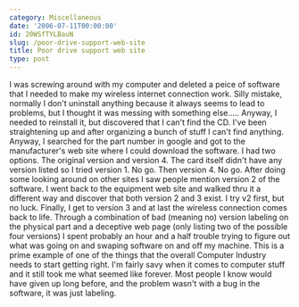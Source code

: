 ```yaml
---
category: Miscellaneous
date: '2006-07-11T00:00:00'
id: 20WSfTYLBauN
slug: /poor-drive-support-web-site
title: Poor drive support web site
type: post
---
```


I was screwing around with my computer and deleted a peice of
software that I needed to make my wireless internet connection
work. Silly mistake, normally I don't uninstall anything because it
always seems to lead to problems, but I thought it was messing with
something else..... Anyway, I needed to reinstall it, but
discovered that I can't find the CD. I've been straightening up and
after organizing a bunch of stuff I can't find anything. Anyway, I
searched for the part number in google and got to the
manufacturer's web site where I could download the software. I had
two options. The original version and version 4. The card itself
didn't have any version listed so I tried version 1. No go. Then
version 4. No go. After doing some looking around on other sites I
saw people mention version 2 of the software. I went back to the
equipment web site and walked thru it a different way and discover
that both version 2 and 3 exist. I try v2 first, but no luck.
Finally, I get to version 3 and at last the wireless connection
comes back to life. Through a combination of bad (meaning no)
version labeling on the physical part and a deceptive web page
(only listing two of the possible four versions) I spent probably
an hour and a half trouble trying to figure out what was going on
and swaping software on and off my machine. This is a prime example
of one of the things that the overall Computer Industry needs to
start getting right. I'm fairly savy when it comes to computer
stuff and it still took me what seemed like forever. Most people I
know would have given up long before, and the problem wasn't with a
bug in the software, it was just labeling.
